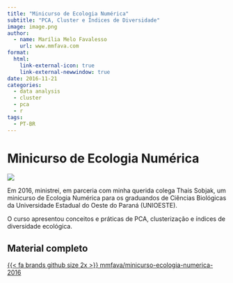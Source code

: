 ```yaml
---
title: "Minicurso de Ecologia Numérica"
subtitle: "PCA, Cluster e Índices de Diversidade"
image: image.png
author:
  - name: Marília Melo Favalesso
    url: www.mmfava.com
format:
  html:
    link-external-icon: true
    link-external-newwindow: true
date: 2016-11-21
categories:
  - data analysis
  - cluster
  - pca
  - r
tags: 
  - PT-BR
---
```



# **Minicurso de Ecologia Numérica**

[![](image.png)](https://github.com/mmfava/minicurso-ecologia-numerica-2016)


Em 2016, ministrei, em parceria com minha querida colega Thais Sobjak, um minicurso de Ecologia Numérica para os graduandos de Ciências Biológicas da Universidade Estadual do Oeste do Paraná (UNIOESTE). 

O curso apresentou conceitos e práticas de PCA, clusterização e índices de diversidade ecológica.

## Material completo 

[{{< fa brands github size 2x >}} mmfava/minicurso-ecologia-numerica-2016](https://github.com/mmfava/minicurso-ecologia-numerica-2016)

